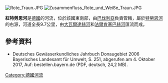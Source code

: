 {{No footnotes|time=2020-12-06T02:53:16+00:00}}
{{Coord|47|49|58|N|12|38|46.05|E|display=title}}
[[Image:Rote_Traun.JPG|right]]
[[Image:Zusammenfluss_Rote_und_Weiße_Traun.JPG|right]]

'''紅特勞恩河'''是[[德國|德國]]的河流，位於該國東南部，由[[巴伐利亞|巴伐利亞]]負責管轄，屬於[[特勞恩河_(阿爾茨河)|特勞恩河]]的右源，河道全長9.7公里，由[[大瓦爾達赫河|大瓦爾達赫河]]和[[法爾肯塞巴赫河|法爾肯塞巴赫河]]匯流而成。

==參考資料==
* Deutsches Gewässerkundliches Jahrbuch Donaugebiet 2006 Bayerisches Landesamt für Umwelt, S. 251, abgerufen am 4. Oktober 2017, Auf: bestellen.bayern.de (PDF, deutsch, 24,2 MB).

{{Germany-geo-stub}}
[[Category:德國河流|Category:德國河流]]